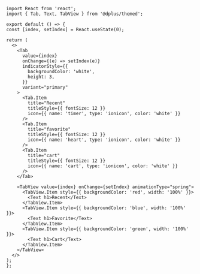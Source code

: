 ```SnackPlayer name=RNE Tab
import React from 'react';
import { Tab, Text, TabView } from '@dplus/themed';

export default () => {
const [index, setIndex] = React.useState(0);

return (
  <>
    <Tab
      value={index}
      onChange={(e) => setIndex(e)}
      indicatorStyle={{
        backgroundColor: 'white',
        height: 3,
      }}
      variant="primary"
    >
      <Tab.Item
        title="Recent"
        titleStyle={{ fontSize: 12 }}
        icon={{ name: 'timer', type: 'ionicon', color: 'white' }}
      />
      <Tab.Item
        title="favorite"
        titleStyle={{ fontSize: 12 }}
        icon={{ name: 'heart', type: 'ionicon', color: 'white' }}
      />
      <Tab.Item
        title="cart"
        titleStyle={{ fontSize: 12 }}
        icon={{ name: 'cart', type: 'ionicon', color: 'white' }}
      />
    </Tab>

    <TabView value={index} onChange={setIndex} animationType="spring">
      <TabView.Item style={{ backgroundColor: 'red', width: '100%' }}>
        <Text h1>Recent</Text>
      </TabView.Item>
      <TabView.Item style={{ backgroundColor: 'blue', width: '100%' }}>
        <Text h1>Favorite</Text>
      </TabView.Item>
      <TabView.Item style={{ backgroundColor: 'green', width: '100%' }}>
        <Text h1>Cart</Text>
      </TabView.Item>
    </TabView>
  </>
);
};
```
